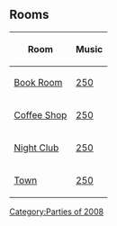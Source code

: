 

==Rooms==
<center>
{|class="wikitable" border="1"
!Room!!Music
|-
|[[Media:3rdAnniversaryPartyBook.swf|Book Room]]||[[Media:Music250.swf|250]]
|-
|[[Media:3rdAnniversaryPartyCoffee.swf|Coffee Shop]]||[[Media:Music250.swf|250]]
|-
|[[Media:3rdAnniversaryPartyDance.swf|Night Club]]||[[Media:Music250.swf|250]]
|-
|[[Media:3rdAnniversaryPartyTown.swf|Town]]||[[Media:Music250.swf|250]]
|}
</center>

{{Parties}}

[[Category:Parties of 2008]]